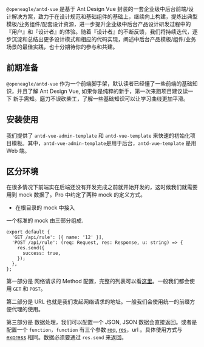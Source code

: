 
<Meta id="getting-started" title="入门/开始使用" />

`@openeagle/antd-vue` 是基于 Ant Design Vue 封装的一套企业级中后台前端/设计解决方案，致力于在设计规范和基础组件的基础上，继续向上构建，提炼出典型模板/业务组件/配套设计资源，进一步提升企业级中后台产品设计研发过程中的『用户』和『设计者』的体验。随着『设计者』的不断反馈，我们将持续迭代，逐步沉淀和总结出更多设计模式和相应的代码实现，阐述中后台产品模板/组件/业务场景的最佳实践，也十分期待你的参与和共建。

## 前期准备

`@openeagle/antd-vue` 作为一个前端脚手架，默认读者已经懂了一些前端的基础知识，并且了解 Ant Design Vue, 如果你是纯粹的新手，第一次来跑项目建议读一下 新手需知。磨刀不误砍柴工，了解一些基础知识可以让学习曲线更加平滑。

## 安装使用

我们提供了 `antd-vue-admin-template` 和 `antd-vue-template` 来快速的初始化项目模板。其中，`antd-vue-admin-template`是用于后台，`antd-vue-template` 是用 Web 端。

## 区分环境

在很多情况下前端实在后端还没有开发完成之前就开始开发的，这时候我们就需要用到 mock 数据了。Pro 中约定了两种 mock 的定义方式。

* 在根目录的 mock 中接入

一个标准的 mock 由三部分组成.

```
export default {
  'GET /api/rule': [{ name: '12' }],
  'POST /api/rule': (req: Request, res: Response, u: string) => {
    res.send({
      success: true,
    });
  },
};
```

第一部分是 网络请求的 Method 配置，完整的列表可以看[这里](https://developer.mozilla.org/zh-CN/docs/Web/HTTP/Methods)。一般我们都会使用 `GET` 和 `POST`。

第二部分是 URL 也就是我们发起网络请求的地址。一般我们会使用统一的前缀方便代理的使用。

第三部分是 数据处理，我们可以配置一个 JSON, JSON 数据会直接返回。或者是配置一个 `function`，`function` 有三个参数 [req](https://expressjs.com/en/4x/api.html#req), [res](https://expressjs.com/en/4x/api.html#res)，url 。具体使用方式与 [express](https://expressjs.com/) 相同。数据必须要通过 `res.send` 来返回。



